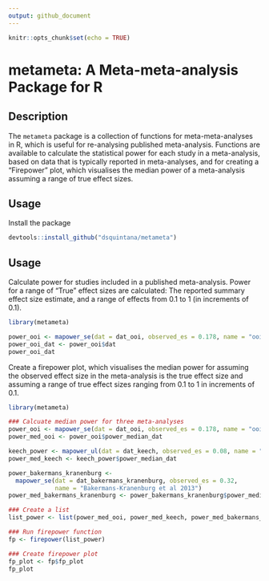 ```yaml
---
output: github_document
---
```


```r
knitr::opts_chunk$set(echo = TRUE)
```

# metameta: A Meta-meta-analysis Package for R

## Description

The `metameta` package is a collection of functions for 
meta-meta-analyses in R, which is useful for re-analysing published meta-analysis. Functions are
available to calculate the statistical power for each study in a
meta-analysis, based on data that is typically reported in
meta-analyses, and for creating a “Firepower” plot, which visualises the
median power of a meta-analysis assuming a range of true effect sizes.

## Usage
Install the package

```r
devtools::install_github("dsquintana/metameta")
```

## Usage
Calculate power for studies included in a published meta-analysis. Power for a range of "True" effect
sizes are calculated: The reported summary effect size estimate, and a range of effects from 0.1 to 1 (in increments of 0.1).

```r
library(metameta)

power_ooi <- mapower_se(dat = dat_ooi, observed_es = 0.178, name = "ooi et al 2017")
power_ooi_dat <- power_ooi$dat
power_ooi_dat
```

Create a firepower plot, which visualises the median power for assuming the observed effect size in the meta-analysis is the true effect size and assuming a range of true effect sizes ranging from 0.1 to 1 in increments of 0.1. 

```r
library(metameta)

### Calcuate median power for three meta-analyses
power_ooi <- mapower_se(dat = dat_ooi, observed_es = 0.178, name = "ooi et al 2017")
power_med_ooi <- power_ooi$power_median_dat

keech_power <- mapower_ul(dat = dat_keech, observed_es = 0.08, name = "Keech et al 2017")
power_med_keech <- keech_power$power_median_dat

power_bakermans_kranenburg <- 
  mapower_se(dat = dat_bakermans_kranenburg, observed_es = 0.32, 
             name = "Bakermans-Kranenburg et al 2013")
power_med_bakermans_kranenburg <- power_bakermans_kranenburg$power_median_dat

### Create a list
list_power <- list(power_med_ooi, power_med_keech, power_med_bakermans_kranenburg)

### Run firepower function
fp <- firepower(list_power)

### Create firepower plot
fp_plot <- fp$fp_plot
fp_plot
```
